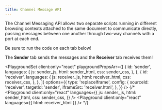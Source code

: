 ```yaml
---
title: Channel Message API
---
```



The Channel Messaging API allows two separate scripts running in different browsing contexts attached to the same document to communicate directly, passing messages between one another through two-way channels with a port at each end.

<LinkCard
  title="Channel Messaging API - Web APIs | MDN"
  href="https://developer.mozilla.org/en-US/docs/Web/API/Channel_Messaging_API"
  target="_blank"
/>

<Aside type="caution">
  Be sure to run the code on each tab below!

The **Sender** tab sends the messages and the **Receiver** tab receives them!

</Aside>

<PlaygroundSet
  client:only="react"
  playgroundPropsArr={[
    {
      id: 'sender',
      languages: {
        js: sender_js,
        html: sender_html,
        css: sender_css,
      },
    },
    {
      id: 'receiver',
      languages: {
        js: receiver_js,
        html: receiver_html,
        css: receiver_css,
      },
    },
  ]}
  options={{
    type: 'replaceIframe',
    config: {
      sourceId: 'receiver',
      targetId: 'sender',
      iframeSrc: 'receiver.html',
    },
  }}
/>
{/*
<Tabs>
  <TabItem label="Sender" icon="rss">
    <Playground
      client:only="react"
      languages={{
        js: sender_js,
        html: sender_html,
        css: sender_css,
      }}
    />
  </TabItem>
  <TabItem label="Receiver">
    <Playground client:only="react" languages={{ html: receiver_html }} />
  </TabItem>
</Tabs> */}
